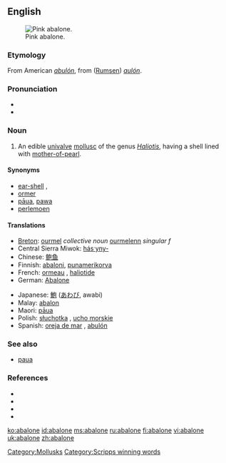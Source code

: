 {{was wotd|2006|December|30}}
==English==
[[Image:Pinkabalone_300.jpg|thumb|right|Pink abalone.]]

===Etymology===
From American {{S.}} ''[[abulón]]'', from {{Ohlo.}} ([[Rumsen]]) ''[[aulón]]''.

===Pronunciation===
*{{IPA|/æbəˈləʊni/}}
*{{audio|en-us-abalone.ogg|Audio (US)}}

===Noun===
{{en-noun}}

# {{context|US|Australia|zoology}} An edible [[univalve]] [[mollusc]] of the genus ''[[Haliotis]]'', having a shell lined with [[mother-of-pearl]].

====Synonyms====
*[[ear-shell]] {{italbrac|UK}},
*[[ormer]] {{italbrac|Guernsey}}
*[[pāua]], [[pawa]] {{italbrac|New Zealand}}
*[[perlemoen]] {{italbrac|South Africa}}

====Translations====
{{trans-top|edible univalve mollusc}}
*[[Breton]]: [[ourmel]] ''collective noun'' [[ourmelenn]] ''singular f''
*Central Sierra Miwok: [[hásˑyny-]]
*Chinese: [[鲍鱼]]
*Finnish: [[abaloni]], [[punamerikorva]]
*French: [[ormeau]] {{m}}, [[haliotide]] {{f}}
*German: [[Abalone]]
{{trans-mid}}
*Japanese: [[鮑]] ([[あわび]], awabi)
*Malay: [[abalon]]
*Maori: [[pāua]]
*Polish: [[słuchotka]] {{f}}, [[ucho morskie]] {{n}}
*Spanish: [[oreja de mar]] {{f}}, [[abulón]] {{m}}
{{trans-bottom}}

===See also===
*[[paua]] {{pos_n}}

===References===
{{wikisource1911Enc|Abalone}}
*{{pedialite|Abalone}}
*{{R:American Heritage 2000|abalone}}
*{{R:Dictionary.com|abalone}}
*{{R:WordNet 2003|abalone}}

[[Category:Mollusks]]
[[Category:Scripps winning words]]

[[ko:abalone]]
[[id:abalone]]
[[ms:abalone]]
[[ru:abalone]]
[[fi:abalone]]
[[vi:abalone]]
[[uk:abalone]]
[[zh:abalone]]